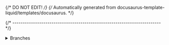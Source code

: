 {/* DO NOT EDIT! */}
{/* Automatically generated from docusaurus-template-liquid/templates/docusaurus. */}

{/* ------------------------------------------------------------------------ */}

<details>
<summary>Branches</summary>

The project uses multiple branches:

- `master`, with the latest stable version (default)
- `development`, with the current development version
- `website`, with the current content of the website; pushes to this branch automatically trigger publishes the main website
- `webpreview`, with the current content of the preview website; pushes to this branch automatically trigger publishes the preview website

All development is done in the `development` branch, and contributions via
Pull Requests should be directed to this branch.

When new releases are published, the `development` branch is merged
into `master`.

</details>
